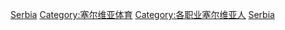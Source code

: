 {{Commonscat|Sportspeople from Serbia}}

[[Category:各国运动员|Serbia]]
[[Category:塞尔维亚体育|Category:塞尔维亚体育]]
[[Category:各职业塞尔维亚人|Category:各职业塞尔维亚人]]
[[Category:歐洲運動員|Serbia]]